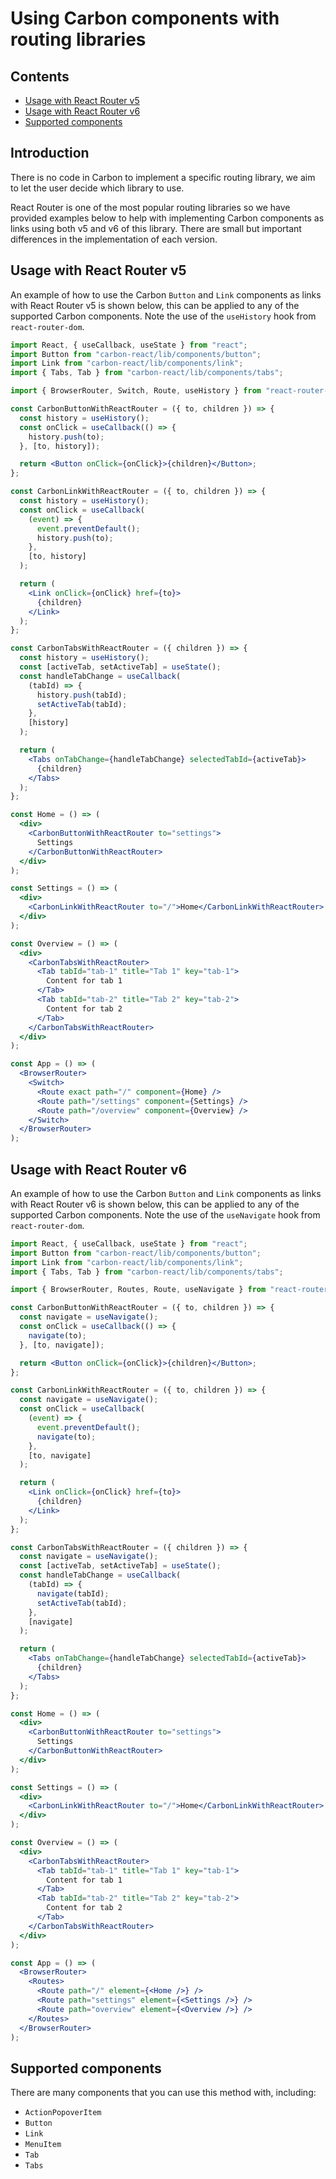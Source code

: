<Meta title="Documentation/Usage with routing" />

# Using Carbon components with routing libraries

## Contents

- [Usage with React Router v5](#usage-with-react-router-v5)
- [Usage with React Router v6](#usage-with-react-router-v6)
- [Supported components](#supported-components)

## Introduction

There is no code in Carbon to implement a specific routing library, we aim to let the user decide which library to use.

React Router is one of the most popular routing libraries so we have provided examples below to help with implementing Carbon components as links using both v5 and v6 of this library. There are small but important differences in the implementation of each version.

## Usage with React Router v5

An example of how to use the Carbon `Button` and `Link` components as links with React Router v5 is shown below, this can be applied to any of the supported Carbon components.
Note the use of the `useHistory` hook from `react-router-dom`.

```jsx
import React, { useCallback, useState } from "react";
import Button from "carbon-react/lib/components/button";
import Link from "carbon-react/lib/components/link";
import { Tabs, Tab } from "carbon-react/lib/components/tabs";

import { BrowserRouter, Switch, Route, useHistory } from "react-router-dom";

const CarbonButtonWithReactRouter = ({ to, children }) => {
  const history = useHistory();
  const onClick = useCallback(() => {
    history.push(to);
  }, [to, history]);

  return <Button onClick={onClick}>{children}</Button>;
};

const CarbonLinkWithReactRouter = ({ to, children }) => {
  const history = useHistory();
  const onClick = useCallback(
    (event) => {
      event.preventDefault();
      history.push(to);
    },
    [to, history]
  );

  return (
    <Link onClick={onClick} href={to}>
      {children}
    </Link>
  );
};

const CarbonTabsWithReactRouter = ({ children }) => {
  const history = useHistory();
  const [activeTab, setActiveTab] = useState();
  const handleTabChange = useCallback(
    (tabId) => {
      history.push(tabId);
      setActiveTab(tabId);
    },
    [history]
  );

  return (
    <Tabs onTabChange={handleTabChange} selectedTabId={activeTab}>
      {children}
    </Tabs>
  );
};

const Home = () => (
  <div>
    <CarbonButtonWithReactRouter to="settings">
      Settings
    </CarbonButtonWithReactRouter>
  </div>
);

const Settings = () => (
  <div>
    <CarbonLinkWithReactRouter to="/">Home</CarbonLinkWithReactRouter>
  </div>
);

const Overview = () => (
  <div>
    <CarbonTabsWithReactRouter>
      <Tab tabId="tab-1" title="Tab 1" key="tab-1">
        Content for tab 1
      </Tab>
      <Tab tabId="tab-2" title="Tab 2" key="tab-2">
        Content for tab 2
      </Tab>
    </CarbonTabsWithReactRouter>
  </div>
);

const App = () => (
  <BrowserRouter>
    <Switch>
      <Route exact path="/" component={Home} />
      <Route path="/settings" component={Settings} />
      <Route path="/overview" component={Overview} />
    </Switch>
  </BrowserRouter>
);
```

## Usage with React Router v6

An example of how to use the Carbon `Button` and `Link` components as links with React Router v6 is shown below, this can be applied to any of the supported Carbon components.
Note the use of the `useNavigate` hook from `react-router-dom`.

```jsx
import React, { useCallback, useState } from "react";
import Button from "carbon-react/lib/components/button";
import Link from "carbon-react/lib/components/link";
import { Tabs, Tab } from "carbon-react/lib/components/tabs";

import { BrowserRouter, Routes, Route, useNavigate } from "react-router-dom";

const CarbonButtonWithReactRouter = ({ to, children }) => {
  const navigate = useNavigate();
  const onClick = useCallback(() => {
    navigate(to);
  }, [to, navigate]);

  return <Button onClick={onClick}>{children}</Button>;
};

const CarbonLinkWithReactRouter = ({ to, children }) => {
  const navigate = useNavigate();
  const onClick = useCallback(
    (event) => {
      event.preventDefault();
      navigate(to);
    },
    [to, navigate]
  );

  return (
    <Link onClick={onClick} href={to}>
      {children}
    </Link>
  );
};

const CarbonTabsWithReactRouter = ({ children }) => {
  const navigate = useNavigate();
  const [activeTab, setActiveTab] = useState();
  const handleTabChange = useCallback(
    (tabId) => {
      navigate(tabId);
      setActiveTab(tabId);
    },
    [navigate]
  );

  return (
    <Tabs onTabChange={handleTabChange} selectedTabId={activeTab}>
      {children}
    </Tabs>
  );
};

const Home = () => (
  <div>
    <CarbonButtonWithReactRouter to="settings">
      Settings
    </CarbonButtonWithReactRouter>
  </div>
);

const Settings = () => (
  <div>
    <CarbonLinkWithReactRouter to="/">Home</CarbonLinkWithReactRouter>
  </div>
);

const Overview = () => (
  <div>
    <CarbonTabsWithReactRouter>
      <Tab tabId="tab-1" title="Tab 1" key="tab-1">
        Content for tab 1
      </Tab>
      <Tab tabId="tab-2" title="Tab 2" key="tab-2">
        Content for tab 2
      </Tab>
    </CarbonTabsWithReactRouter>
  </div>
);

const App = () => (
  <BrowserRouter>
    <Routes>
      <Route path="/" element={<Home />} />
      <Route path="settings" element={<Settings />} />
      <Route path="overview" element={<Overview />} />
    </Routes>
  </BrowserRouter>
);
```

## Supported components

There are many components that you can use this method with, including:

- `ActionPopoverItem`
- `Button`
- `Link`
- `MenuItem`
- `Tab`
- `Tabs`
